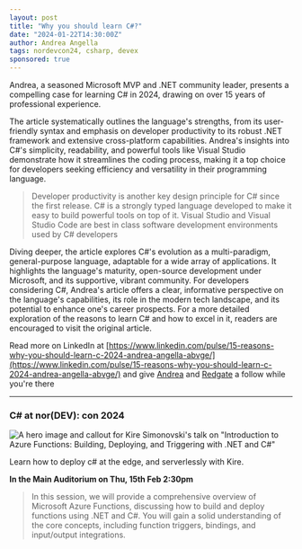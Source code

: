 ```yaml
---
layout: post
title: "Why you should learn C#?"
date: "2024-01-22T14:30:00Z"
author: Andrea Angella
tags: nordevcon24, csharp, devex
sponsored: true
---
```


Andrea, a seasoned Microsoft MVP and .NET community leader, presents a
compelling case for learning C# in 2024, drawing on over 15 years of
professional experience.

The article systematically outlines the language's strengths, from its
user-friendly syntax and emphasis on developer productivity to its robust .NET
framework and extensive cross-platform capabilities. Andrea's insights into
C#'s simplicity, readability, and powerful tools like Visual Studio demonstrate
how it streamlines the coding process, making it a top choice for developers
seeking efficiency and versatility in their programming language.

> Developer productivity is another key design principle for C# since the first
> release. C# is a strongly typed language developed to make it easy to build
> powerful tools on top of it. Visual Studio and Visual Studio Code are best in
> class software development environments used by C# developers

Diving deeper, the article explores C#'s evolution as a multi-paradigm,
general-purpose language, adaptable for a wide array of applications.
It highlights the language's maturity, open-source development under Microsoft,
and its supportive, vibrant community. For developers considering C#, Andrea's
article offers a clear, informative perspective on the language's capabilities,
its role in the modern tech landscape, and its potential to enhance one's
career prospects. For a more detailed exploration of the reasons to learn C#
and how to excel in it, readers are encouraged to visit the original article.

Read more on LinkedIn at [https://www.linkedin.com/pulse/15-reasons-why-you-should-learn-c-2024-andrea-angella-abvge/](https://www.linkedin.com/pulse/15-reasons-why-you-should-learn-c-2024-andrea-angella-abvge/)
and give [Andrea](https://uk.linkedin.com/in/andreaangella) and
[Redgate](https://uk.linkedin.com/company/red-gate-software) a follow while
you're there

---

### C# at nor(DEV): con 2024

![A hero image and callout for Kire Simonovski's talk on "Introduction to Azure Functions: Building, Deploying, and Triggering with .NET and C#"](/static/images/pages/posts/2024-01-13-Kire-Simonovski/hero.png)

Learn how to deploy c# at the edge, and serverlessly with Kire.

**In the Main Auditorium on Thu, 15th Feb 2:30pm**

> In this session, we will provide a comprehensive overview of Microsoft Azure
> Functions, discussing how to build and deploy functions using .NET and C#.
> You will gain a solid understanding of the core concepts, including function
> triggers, bindings, and input/output integrations.
